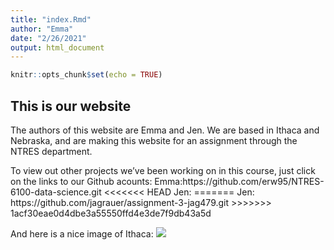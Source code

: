 ```yaml
---
title: "index.Rmd"
author: "Emma"
date: "2/26/2021"
output: html_document
---
```


```r
knitr::opts_chunk$set(echo = TRUE)
```

## This is our website
The authors of this website are Emma and Jen. We are based in Ithaca and Nebraska, and are making this website for an assignment through the NTRES department. 

To view out other projects we've been working on in this course, just click on the links to our Github acounts:
  Emma:https://github.com/erw95/NTRES-6100-data-science.git
<<<<<<< HEAD
  Jen: 
=======
  Jen: https://github.com/jagrauer/assignment-3-jag479.git
>>>>>>> 1acf30eae0d4dbe3a55550ffd4e3de7f9db43a5d
  
And here is a nice image of Ithaca: 
![](https://cf.ltkcdn.net/travel/images/orig/220365-2121x1414-sackettfootbridge.jpg)